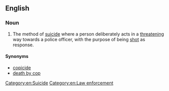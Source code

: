 ==English==
{{wikipedia}}

===Noun===
{{en-noun|suicides by cop}}

# {{label|en|informal}} The method of [[suicide]] where a person deliberately acts in a [[threatening]] way towards a police officer, with the purpose of being [[shot]] as response.

====Synonyms====
* [[copicide]]
* [[death by cop]]

[[Category:en:Suicide]]
[[Category:en:Law enforcement]]